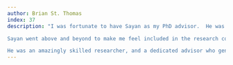 ```yaml
---
author: Brian St. Thomas
index: 37
description: "I was fortunate to have Sayan as my PhD advisor.  He was incredibly kind, patient, and supportive, and always willing to offer guidance and encouragement.  He had a remarkable ability to balance his sharp intellect with a warm sense of humor, and always knew how to cut through the anxieties of research with a well-timed joke.<br><br>

Sayan went above and beyond to make me feel included in the research community that he was such a major part of at Duke and beyond. He always encouraged me to try new things and pursue new angles, and lifted me up when I made mistakes. He went above and beyond to get to know me as a person, meeting for the occasional drink even during summer internships or after graduating. Sayan was so generous with his time and I am sure he would do these things for any student - but he did them for me and it made a world of difference. I am so grateful to Sayan for his mentorship and friendship.<br><br>

He was an amazingly skilled researcher, and a dedicated advisor who genuinely cared for his students as individuals. He will be deeply missed."
---
```

